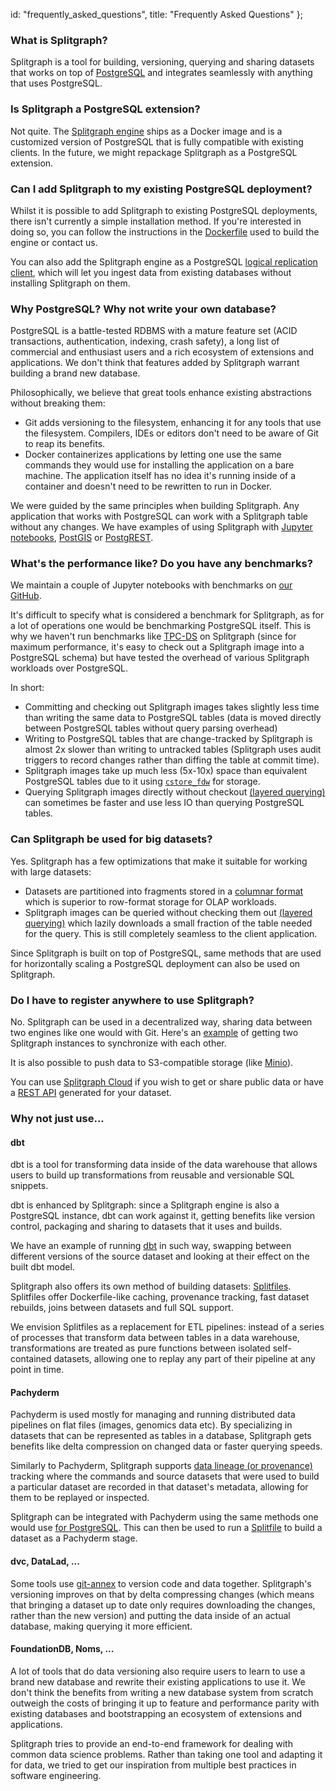   id: "frequently_asked_questions",
  title: "Frequently Asked Questions"
};

### What is Splitgraph?

Splitgraph is a tool for building, versioning, querying and sharing datasets that works on top of [PostgreSQL](https://www.postgresql.org/) and integrates seamlessly with anything that uses PostgreSQL.

### Is Splitgraph a PostgreSQL extension?

Not quite. The [Splitgraph engine](../architecture/splitgraph_engine) ships as a Docker image and is a customized version of PostgreSQL that is fully compatible with existing clients. In the future, we might repackage Splitgraph as a PostgreSQL extension.

### Can I add Splitgraph to my existing PostgreSQL deployment?

Whilst it is possible to add Splitgraph to existing PostgreSQL deployments, there isn't currently
a simple installation method. If you're interested in doing so, you can follow the instructions
in the [Dockerfile](https://github.com/splitgraph/splitgraph/blob/master/engine/Dockerfile) used
to build the engine or contact us.

You can also add the Splitgraph engine as a PostgreSQL [logical replication client](../ingesting_data/postgres_replication),
which will let you ingest data from existing databases without installing Splitgraph on them.

### Why PostgreSQL? Why not write your own database?

PostgreSQL is a battle-tested RDBMS with a mature feature set (ACID transactions, authentication,
indexing, crash safety), a long list of commercial and enthusiast users and a rich ecosystem
of extensions and applications. We don't think that features added by Splitgraph warrant building a brand new database.

Philosophically, we believe that great tools enhance existing abstractions without breaking them:

  * Git adds versioning to the filesystem, enhancing it for any tools that use the filesystem. Compilers,
    IDEs or editors don't need to be aware of Git to reap its benefits.
  * Docker containerizes applications by letting one use the same commands they would use
    for installing the application on a bare machine. The application itself has no idea it's running
    inside of a container and doesn't need to be rewritten to run in Docker.

We were guided by the same principles when building Splitgraph. Any application that works
with PostgreSQL can work with a Splitgraph table without any changes. We have examples of using
Splitgraph with [Jupyter notebooks](../integrating_splitgraph/jupyter_notebooks),
[PostGIS](../integrating_splitgraph/postgis) or [PostgREST](../integrating_splitgraph/postgrest).

### What's the performance like? Do you have any benchmarks?

We maintain a couple of Jupyter notebooks with benchmarks on [our GitHub](https://github.com/splitgraph/splitgraph/tree/v0.1.0/examples/benchmarking).

It's difficult to specify what is considered a benchmark for Splitgraph, as for a lot of operations
one would be benchmarking PostgreSQL itself. This is why we haven't run benchmarks like [TPC-DS](http://www.tpc.org/tpcds/) on Splitgraph
(since for maximum performance, it's easy to check out a Splitgraph image into a PostgreSQL schema)
but have tested the overhead of various Splitgraph workloads over PostgreSQL.

In short:

  * Committing and checking out Splitgraph images takes slightly less time than writing the same data to PostgreSQL tables (data is moved directly between PostgreSQL tables without query parsing overhead)
  * Writing to PostgreSQL tables that are change-tracked by Splitgraph is almost 2x slower
    than writing to untracked tables (Splitgraph uses audit triggers to record changes rather than
    diffing the table at commit time).
  * Splitgraph images take up much less (5x-10x) space than equivalent PostgreSQL tables due to it
    using [`cstore_fdw`](https://github.com/citusdata/cstore_fdw) for storage.
  * Querying Splitgraph images directly without checkout [(layered querying)](../large_datasets/layered_querying) can sometimes be faster and use less IO
  than querying PostgreSQL tables.

### Can Splitgraph be used for big datasets?

Yes. Splitgraph has a few optimizations that make it suitable for working with large datasets:

  * Datasets are partitioned into fragments stored in a [columnar format](../concepts/objects) which is
    superior to row-format storage for OLAP workloads.
  * Splitgraph images can be queried without checking them out [(layered querying)](../large_datasets/layered_querying) which lazily downloads a small fraction of the table needed for the query. This is still completely seamless to the client application.

Since Splitgraph is built on top of PostgreSQL, same methods that are used for horizontally scaling a
PostgreSQL deployment can also be used on Splitgraph.

### Do I have to register anywhere to use Splitgraph?

No. Splitgraph can be used in a decentralized way, sharing data between two engines like one would
with Git. Here's an [example](https://github.com/splitgraph/splitgraph/tree/master/examples/push-to-other-engine) of getting two Splitgraph instances to synchronize with each other.

It is also possible to push data to S3-compatible storage (like [Minio](https://github.com/splitgraph/splitgraph/tree/master/examples/push-to-object-storage)).

You can use [Splitgraph Cloud](../splitgraph_cloud/introduction) if you wish to
get or share public data or have a [REST API](../splitgraph_cloud/publish_rest_api) generated for your dataset.

### Why not just use...

#### dbt

dbt is a tool for transforming data inside of the data warehouse that allows users to build up
transformations from reusable and versionable SQL snippets.

dbt is enhanced by Splitgraph: since a Splitgraph engine is also a PostgreSQL instance, dbt can
work against it, getting benefits like version control, packaging and sharing to datasets that it uses and builds.

We have an example of running [dbt](../integrating_splitgraph/dbt) in such way, swapping between different versions of the
source dataset and looking at their effect on the built dbt model.

Splitgraph also offers its own method of building datasets: [Splitfiles](../concepts/splitfiles). Splitfiles offer Dockerfile-like caching, provenance tracking, fast dataset rebuilds, joins between datasets and full SQL support.

We envision Splitfiles as a replacement for ETL pipelines: instead of a series of processes that transform data between tables in a data warehouse,
transformations are treated as pure functions between isolated self-contained datasets, allowing one to replay any part of their pipeline at any point in time.

#### Pachyderm

Pachyderm is used mostly for managing and running distributed data pipelines on flat files (images,
genomics data etc). By specializing in datasets that can be represented as tables in a database,
Splitgraph gets benefits like delta compression on changed data or faster querying speeds.

Similarly to Pachyderm, Splitgraph supports [data lineage (or provenance)](../working_with_data/inspecting_provenance) tracking where the
commands and source datasets that were used to build a particular dataset are recorded in that
dataset's metadata, allowing for them to be replayed or inspected.

Splitgraph can be integrated with Pachyderm using the same methods one would use [for PostgreSQL](https://docs.pachyderm.com/latest/how-tos/splitting-data/splitting/#ingesting-postgressql-data). This can then be used to run a [Splitfile](../concepts/splitfiles) to build a dataset as a
Pachyderm stage.

#### dvc, DataLad, ...

Some tools use [git-annex](https://git-annex.branchable.com/) to version code and data together.
Splitgraph's versioning improves on that by delta compressing changes (which means that bringing
a dataset up to date only requires downloading the changes, rather than the new version) and putting
the data inside of an actual database, making querying it more efficient.

#### FoundationDB, Noms, ...

A lot of tools that do data versioning also require users to learn to use a brand new database
and rewrite their existing applications to use it. We don't think the benefits from writing a new
database system from scratch outweigh the costs of bringing it up to feature and performance parity with existing
databases and bootstrapping an ecosystem of extensions and applications.

Splitgraph tries to provide an end-to-end framework for dealing with common data science problems.
Rather than taking one tool and adapting it for data, we tried to get our inspiration from multiple
best practices in software engineering.